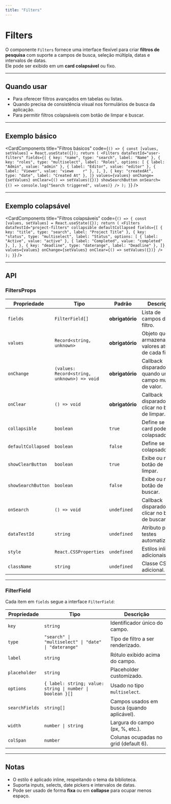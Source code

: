 ```yaml
---
title: "Filters"
---
```




# Filters

O componente `Filters` fornece uma interface flexível para criar **filtros de pesquisa** com suporte a campos de busca, seleção múltipla, datas e intervalos de datas.  
Ele pode ser exibido em um **card colapsável** ou fixo.

---

## Quando usar

- Para oferecer filtros avançados em tabelas ou listas.
- Quando precisa de consistência visual nos formulários de busca da aplicação.
- Para permitir filtros colapsáveis com botão de limpar e buscar.

---

## Exemplo básico

<CardComponents
  title="Filtros básicos"
  code={`() => {
  const [values, setValues] = React.useState({});
  return (
    <Filters
      dataTestId="user-filters"
      fields={[
        { key: "name", type: "search", label: "Name" },
        {
          key: "roles",
          type: "multiselect",
          label: "Roles",
          options: [
            { label: "Admin", value: "admin" },
            { label: "Editor", value: "editor" },
            { label: "Viewer", value: "viewe    r" },
          ],
        },
        { key: "createdAt", type: "date", label: "Created At" },
      ]}
      values={values}
      onChange={setValues}
      onClear={() => setValues({})}
      showSearchButton
      onSearch={() => console.log("Search triggered", values)}
    />
  );
}`}
/>

---

## Exemplo colapsável

<CardComponents
  title="Filtros colapsáveis"
  code={`() => {
    const [values, setValues] = React.useState({});
    return (
      <Filters
        dataTestId="project-filters"
        collapsible
        defaultCollapsed
        fields={[
          { key: "title", type: "search", label: "Project Title" },
          {
            key: "status",
            type: "multiselect",
            label: "Status",
            options: [
              { label: "Active", value: "active" },
              { label: "Completed", value: "completed" },
            ],
          },
          { key: "deadline", type: "daterange", label: "Deadline" },
        ]}
        values={values}
        onChange={setValues}
        onClear={() => setValues({})}
      />
    );
  }`}
/>

---

## API

### FiltersProps

| Propriedade        | Tipo                                        | Padrão          | Descrição                                             |
| ------------------ | ------------------------------------------- | --------------- | ----------------------------------------------------- |
| `fields`           | `FilterField[]`                             | **obrigatório** | Lista de campos de filtro.                            |
| `values`           | `Record<string, unknown>`                   | **obrigatório** | Objeto que armazena os valores atuais de cada filtro. |
| `onChange`         | `(values: Record<string, unknown>) => void` | **obrigatório** | Callback disparado quando um campo muda de valor.     |
| `onClear`          | `() => void`                                | **obrigatório** | Callback disparado ao clicar no botão de limpar.      |
| `collapsible`      | `boolean`                                   | `true`          | Define se o card pode ser colapsado.                  |
| `defaultCollapsed` | `boolean`                                   | `false`         | Define se inicia colapsado.                           |
| `showClearButton`  | `boolean`                                   | `true`          | Exibe ou não o botão de limpar.                       |
| `showSearchButton` | `boolean`                                   | `false`         | Exibe ou não o botão de buscar.                       |
| `onSearch`         | `() => void`                                | `undefined`     | Callback disparado ao clicar no botão de buscar.      |
| `dataTestId`       | `string`                                    | `undefined`     | Atributo para testes automatizados.                   |
| `style`            | `React.CSSProperties`                       | `undefined`     | Estilos inline adicionais.                            |
| `className`        | `string`                                    | `undefined`     | Classe CSS adicional.                                 |

---

### FilterField

Cada item em `fields` segue a interface `FilterField`:

| Propriedade    | Tipo                                                      | Descrição                                  |
| -------------- | --------------------------------------------------------- | ------------------------------------------ |
| `key`          | `string`                                                  | Identificador único do campo.              |
| `type`         | `"search" \| "multiselect" \| "date" \| "daterange"`      | Tipo de filtro a ser renderizado.          |
| `label`        | `string`                                                  | Rótulo exibido acima do campo.             |
| `placeholder`  | `string`                                                  | Placeholder customizado.                   |
| `options`      | `{ label: string; value: string \| number \| boolean }[]` | Usado no tipo `multiselect`.               |
| `searchFields` | `string[]`                                                | Campos usados em busca (quando aplicável). |
| `width`        | `number \| string`                                        | Largura do campo (px, %, etc.).            |
| `colSpan`      | `number`                                                  | Colunas ocupadas no grid (default 6).      |

---

## Notas

- O estilo é aplicado inline, respeitando o tema da biblioteca.
- Suporta inputs, selects, date pickers e intervalos de datas.
- Pode ser usado de forma **fixa** ou em **collapse** para ocupar menos espaço.
